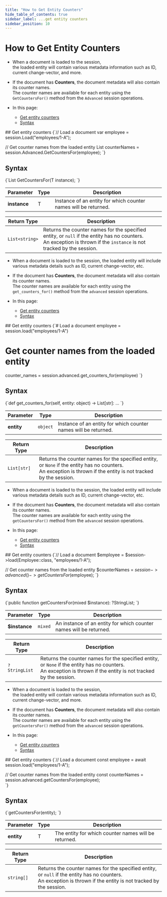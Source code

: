 ```yaml
---
title: "How to Get Entity Counters"
hide_table_of_contents: true
sidebar_label: ...get entity counters
sidebar_position: 10
---
```





# How to Get Entity Counters
<LanguageSwitcher supportedLanguages={supportedLanguages} />
<LanguageContent language="csharp">

<Admonition type="note" title="">

* When a document is loaded to the session,  
  the loaded entity will contain various metadata information such as ID, current change-vector, and more.

* If the document has __Counters__, the document metadata will also contain its counter names.  
  The counter names are available for each entity using the `GetCountersFor()` method from the `Advanced` session operations.

* In this page:
    * [Get entity counters](../../../client-api/session/how-to/get-entity-counters.mdx#get-entity-counters)
    * [Syntax](../../../client-api/session/how-to/get-entity-counters.mdx#syntax)
</Admonition>
## Get entity counters

<TabItem value="example" label="example">
<CodeBlock language="csharp">
{`// Load a document
var employee = session.Load<Employee>("employees/1-A");

// Get counter names from the loaded entity
List<string> counterNames = session.Advanced.GetCountersFor(employee);
`}
</CodeBlock>
</TabItem>



## Syntax

<TabItem value="syntax" label="syntax">
<CodeBlock language="csharp">
{`List<string> GetCountersFor<T>(T instance);
`}
</CodeBlock>
</TabItem>


| Parameter | Type | Description |
| --------- | ---- | ----------- |
| **instance** | T | Instance of an entity for which counter names will be returned. |

| Return Type | Description |
| ----------- | ----------- |
| `List<string>` | Returns the counter names for the specified entity, or `null` if the entity has no counters.<br/>An exception is thrown if the `instance` is not tracked by the session. |




</LanguageContent>
<LanguageContent language="python">

<Admonition type="note" title="">

* When a document is loaded to the session, the loaded entity will include 
  various metadata details such as ID, current change-vector, etc.

* If the document has **Counters**, the document metadata will also contain 
  its counter names.  
  The counter names are available for each entity using the `get_counters_for()` 
  method from the `advanced` session operations.

* In this page:
    * [Get entity counters](../../../client-api/session/how-to/get-entity-counters.mdx#get-entity-counters)
    * [Syntax](../../../client-api/session/how-to/get-entity-counters.mdx#syntax)
</Admonition>
## Get entity counters

<TabItem value="example" label="example">
<CodeBlock language="python">
{`# Load a document
employee = session.load("employees/1-A")

# Get counter names from the loaded entity
counter_names = session.advanced.get_counters_for(employee)
`}
</CodeBlock>
</TabItem>



## Syntax

<TabItem value="syntax" label="syntax">
<CodeBlock language="python">
{`def get_counters_for(self, entity: object) -> List[str]: ...
`}
</CodeBlock>
</TabItem>


| Parameter | Type | Description |
| --------- | ---- | ----------- |
| **entity** | `object` | Instance of an entity for which counter names will be returned. |

| Return Type | Description |
| ----------- | ----------- |
| `List[str]` | Returns the counter names for the specified entity, or `None` if the entity has no counters.<br/>An exception is thrown if the entity is not tracked by the session. |




</LanguageContent>
<LanguageContent language="php">

<Admonition type="note" title="">

* When a document is loaded to the session, the loaded entity will include 
  various metadata details such as ID, current change-vector, etc.

* If the document has **Counters**, the document metadata will also contain 
  its counter names.  
  The counter names are available for each entity using the `getCountersFor()` 
  method from the `advanced` session operations.

* In this page:
    * [Get entity counters](../../../client-api/session/how-to/get-entity-counters.mdx#get-entity-counters)
    * [Syntax](../../../client-api/session/how-to/get-entity-counters.mdx#syntax)
</Admonition>
## Get entity counters

<TabItem value="example" label="example">
<CodeBlock language="php">
{`// Load a document
$employee = $session->load(Employee::class, "employees/1-A");

// Get counter names from the loaded entity
$counterNames = $session->advanced()->getCountersFor($employee);
`}
</CodeBlock>
</TabItem>



## Syntax

<TabItem value="syntax" label="syntax">
<CodeBlock language="php">
{`public function getCountersFor(mixed $instance): ?StringList;
`}
</CodeBlock>
</TabItem>


| Parameter | Type | Description |
| --------- | ---- | ----------- |
| **$instance** | `mixed` | An instance of an entity for which counter names will be returned. |

| Return Type | Description |
| ----------- | ----------- |
| `?StringList` | Returns the counter names for the specified entity, or `None` if the entity has no counters.<br/>An exception is thrown if the entity is not tracked by the session. |




</LanguageContent>
<LanguageContent language="nodejs">

<Admonition type="note" title="">

* When a document is loaded to the session,  
  the loaded entity will contain various metadata information such as ID, current change-vector, and more.

* If the document has __Counters__, the document metadata will also contain its counter names.  
  The counter names are available for each entity using the `getCountersFor()` method from the `advanced` session operations.

* In this page:
    * [Get entity counters](../../../client-api/session/how-to/get-entity-counters.mdx#get-entity-counters)
    * [Syntax](../../../client-api/session/how-to/get-entity-counters.mdx#syntax)
</Admonition>
## Get entity counters

<TabItem value="example" label="example">
<CodeBlock language="js">
{`// Load a document
const employee = await session.load("employees/1-A");

// Get counter names from the loaded entity
const counterNames = session.advanced.getCountersFor(employee);    
`}
</CodeBlock>
</TabItem>



## Syntax

<TabItem value="syntax" label="syntax">
<CodeBlock language="js">
{`getCountersFor(entity);
`}
</CodeBlock>
</TabItem>

| Parameter | Type | Description |
| --------- | ---- | ----------- |
| **entity** | T | The entity for which counter names will be returned. |

| Return Type | Description |
| ----------- | ----------- |
| `string[]` | Returns the counter names for the specified entity, or `null` if the entity has no counters.<br/>An exception is thrown if the entity is not tracked by the session. |




</LanguageContent>

<!---
### Session
- [What is a Session and How Does it Work](../../../client-api/session/what-is-a-session-and-how-does-it-work)
- [How to Get and Modify Entity Metadata](../../../client-api/session/how-to/get-and-modify-entity-metadata)

### Counters
- [Counters Overview](../../../document-extensions/counters/overview)


-->